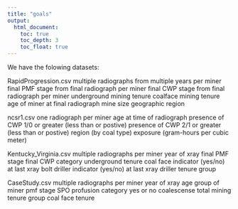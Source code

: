 ```yaml
---
title: "goals"
output:
  html_document:
    toc: true
    toc_depth: 3
    toc_float: true
---
```

We have the folowing datasets:

RapidProgression.csv
  multiple radiographs from multiple years per miner
  final PMF stage from final radiograph per miner
  final CWP stage from final radiograph per miner
  underground mining tenure
  coalface mining tenure
  age of miner at final radiograph
  mine size 
  geographic region
  
ncsr1.csv
  one radiograph per miner
  age at time of radiograph
  presence of CWP 1/0 or greater (less than or postive)
  presence of CWP 2/1 or greater (less than or postive)
  region (by coal type)
  exposure (gram-hours per cubic meter)
  
Kentucky_Virginia.csv
  multiple radiographs per miner
  year of xray
  final PMF stage
  final CWP category 
  underground tenure 
  coal face indicator (yes/no) at last xray
  bolt driller indicator (yes/no) at last xray
  driller tenure group
  
CaseStudy.csv
  multiple radiographs per miner
  year of xray
  age group of miner 
  pmf stage 
  SPO profusion category
  yes or no coalescense 
  total mining tenure group 
  coal face tenure 